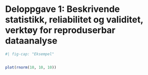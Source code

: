 # Deloppgave 1: Beskrivende statistikk, reliabilitet og validitet, verktøy for reproduserbar dataanalyse

<!-- Part 1: Descriptive statistics, reliability and validity, tools for reproducible data science -->


```r
#| fig-cap: "Eksempel"


plot(rnorm(10, 10, 10))



```

